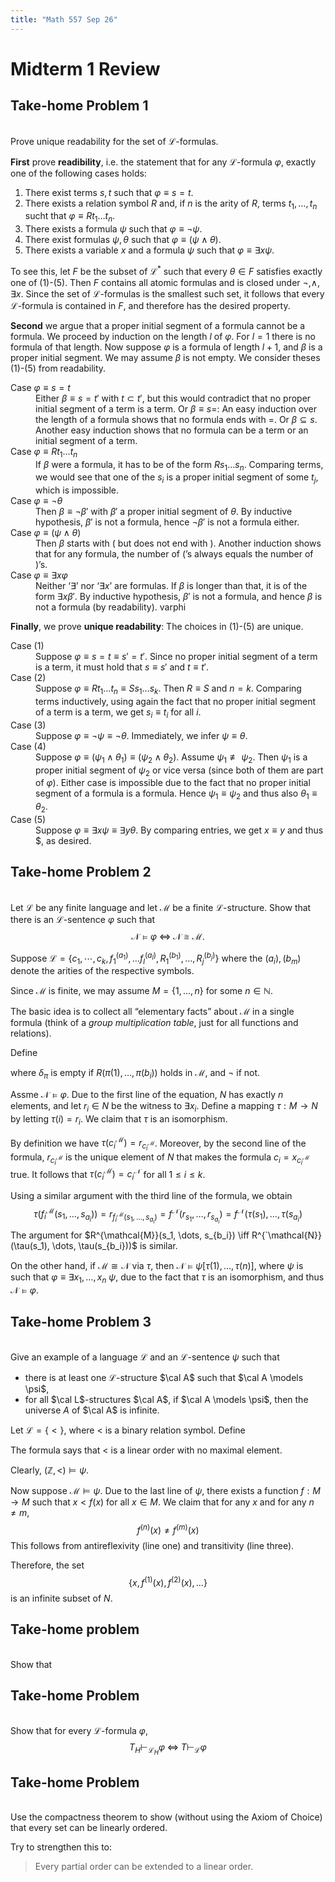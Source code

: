 ```yaml
---
title: "Math 557 Sep 26"
---
```


# Midterm 1 Review


:::{.callout-important}
## Take-home Problem 1
\
Prove unique readability for the set of $\mathcal{L}$-formulas.
:::

::: {#sol-1}
**First** prove **readibility**, i.e. the statement that for any $\mathcal{L}$-formula $\varphi$, exactly one of the following cases holds:

(1) There exist terms $s,t$ such that $\varphi \equiv s=t$.
(2) There exists a relation symbol $R$ and, if $n$ is the arity of $R$, terms $t_1, \dots, t_n$ sucht that $\varphi \equiv Rt_1\dots t_n$.
(3) There exists a formula $\psi$ such that $\varphi \equiv \neg \psi$.
(4) There exist formulas $\psi, \theta$ such that $\varphi \equiv (\psi \land \theta)$.
(5) There exists a variable $x$ and a formula $\psi$ such that $\varphi \equiv \exists x \psi$.

To see this, let $F$ be the subset of $\mathcal{L}^*$ such that every $\theta \in F$ satisfies exactly one of (1)-(5). Then $F$ contains all atomic formulas and is closed under $\neg, \land, \exists x$. Since the set of $\mathcal{L}$-formulas is the smallest such set, it follows that every $\mathcal{L}$-formula is contained in $F$, and therefore has the desired property.


**Second** we argue that a proper initial segment of a formula cannot be a formula. We proceed by induction on the length $l$ of $\varphi$. For $l=1$ there is no formula of that length. Now suppose $\varphi$ is a formula of length $l+1$, and $\beta$ is a proper initial segment. We may assume $\beta$ is not empty. We consider theses (1)-(5) from readability.

Case $\varphi \equiv s=t$
: Either $\beta \equiv s = t'$ with $t \subset t'$, but this would contradict that no proper initial segment of a term is a term. Or $\beta \equiv s=$: An easy induction over the length of a formula shows that no formula ends with $=$. Or $\beta \subseteq s$. Another easy induction shows that no formula can be a term or an initial segment of a term.

Case $\varphi \equiv Rt_1\dots t_n$
: If $\beta$ were a formula, it has to be of the form $Rs_1\dots s_n$. Comparing terms, we would see that one of the $s_i$ is a proper initial segment of some $t_j$, which is impossible.

Case $\varphi \equiv \neg \theta$
: Then $\beta \equiv \neg \beta'$ with $\beta'$ a proper initial segment of $\theta$. By inductive hypothesis, $\beta'$ is not a formula, hence $\neg \beta'$ is not a formula either.

Case $\varphi \equiv (\psi \land \theta)$
: Then $\beta$ starts with $($ but does not end with $)$. Another induction shows that for any formula, the number of $($'s always equals the number of $)$'s.

Case $\varphi \equiv \exists x \varphi$
: Neither '$\exists$' nor '$\exists x$' are formulas. If $\beta$ is longer than that, it is of the form $\exists x \beta'$. By inductive hypothesis, $\beta'$ is not a formula, and hence $\beta$ is not a formula (by readability).
varphi

**Finally**, we prove **unique readability**: The choices in (1)-(5) are unique.

Case (1)
: Suppose $\varphi \equiv s=t \equiv s'=t'$. Since no proper initial segment of a term is a term, it must hold that $s\equiv s'$ and $t \equiv t'$.

Case (2)
: Suppose $\varphi \equiv Rt_1\dots t_n \equiv S s_1\dots s_k$. Then $R \equiv S$ and $n=k$. Comparing terms inductively, using again the fact that no proper initial segment of a term is a term, we get $s_i \equiv t_i$ for all $i$.

Case (3)
: Suppose $\varphi \equiv \neg \psi \equiv \neg \theta$. Immediately, we infer $\psi \equiv \theta$.

Case (4)
: Suppose $\varphi \equiv (\psi_1 \land \theta_1) \equiv (\psi_2\land \theta_2)$. Assume $\psi_1 \not\equiv \psi_2$. Then $\psi_1$ is a proper initial segment of $\psi_2$ or vice versa (since both of them are part of $\varphi$). Either case is impossible due to the fact that no proper initial segment of a formula is a formula. Hence $\psi_1 \equiv \psi_2$ and thus also $\theta_1 \equiv \theta_2$.

Case (5)
: Suppose $\varphi \equiv \exists x \psi \equiv \exists y \theta$. By comparing entries, we get $x \equiv y$ and thus \psi \equiv \theta$, as desired.
:::
 


:::{.callout-important}
## Take-home Problem 2
\
Let $\mathcal{L}$ be any finite language and let $\mathcal{M}$ be a finite $\mathcal{L}$-structure. Show
that there is an $\mathcal{L}$-sentence $\varphi$ such that 
$$
\mathcal{N} \models \varphi \; \iff \; \mathcal{N} \cong \mathcal{M}.
$$
:::

::: {#sol-2}
Suppose $\mathcal{L} = \{c_1, \cdots, c_k, f_1^{(a_1)}, \dots f_l^{(a_l)}, R_1^{(b_1)}, \dots, R_j^{(b_j)} \}$ where the $(a_i), (b_m)$ denote the arities of the respective symbols.

Since $\mathcal{M}$ is finite, we may assume $M = \{1, \dots, n\}$ for some $n \in \mathbb{N}$.

The basic idea is to collect all "elementary facts" about $\mathcal{M}$ in a single formula (think of a *group multiplication table*, just for all functions and relations).

Define

\begin{align}
\varphi \equiv \; \exists x_1, \dots, x_n   \biggl ( & \bigwedge_{i \neq m} x_i \neq x_l \; \land \; \forall y \bigvee_{i \leq n} y = x_i \\
& \land \bigwedge_{i \leq k} c_i = x_{c^{\mathcal{M}}_i} \\
& \land \bigwedge_{i\leq l} \bigwedge_{\pi \in \{1,\dots, n\}^{a_i}} f_i x_{\pi(1)} \dots x_{\pi(a_i)} = x_{f^{\mathcal{M}}_i(\pi(1), \dots, \pi(a_i))} \\
& \land \bigwedge_{i\leq j} \bigwedge_{\pi \in \{1,\dots, n\}^{b_i}} \delta_\pi R_i x_{\pi(1)} \dots x_{\pi(b_i)} \biggr )
\end{align}

where $\delta_\pi$ is empty if $R(\pi(1), \dots, \pi(b_i))$ holds in $\mathcal{M}$, and $\neg$ if not.

Assme $\mathcal{N} \models \varphi$. Due to the first line of the equation, $N$ has exactly $n$ elements, and let $r_i \in N$ be the witness to $\exists x_i$. Define a mapping $\tau: M \to N$ by letting $\tau(i) = r_i$. We claim that $\tau$ is an isomorphism.

By definition we have $\tau(c_i^{\mathcal{M}}) = r_{c_i^{\mathcal{M}}}$. Moreover, by the second line of the formula, $r_{c^{\mathcal{M}}_i}$ is the unique element of $N$ that makes the formula $c_i = x_{c_i^{\mathcal{M}}}$ true. It follows that $\tau(c_i^{\mathcal{M}}) = c_i^{\mathcal{N}}$ for all $1 \leq i \leq k$.

Using a similar argument with the third line of the formula, we obtain
$$
\tau(f_i^{\mathcal{M}}(s_1, \dots, s_{a_i})) = r_{f_i^{\mathcal{M}}(s_1, \dots, s_{a_i})} = f^{\mathcal{N}}(r_{s_1}, \dots, r_{s_{a_i}}) = f^{\mathcal{N}}(\tau(s_1), \dots, \tau(s_{a_i})
$$
The argument for $R^{\mathcal{M}}(s_1, \dots, s_{b_i}) \iff R^{`\mathcal{N}}(\tau(s_1), \dots, \tau(s_{b_i}))$ is similar.

On the other hand, if $\mathcal{M} \cong \mathcal{N}$ via $\tau$, then $\mathcal{N} \models \psi[\tau(1), \dots, \tau(n)]$, where $\psi$ is such that $\varphi \equiv \exists x_1, \dots, x_n \: \psi$,  due to the fact that $\tau$ is an isomorphism, and thus $\mathcal{N} \models \varphi$.
:::


:::{.callout-important}
## Take-home Problem 3
\
Give an example of a language $\mathcal{L}$ and an $\mathcal{L}$-sentence $\psi$ such that

- there is at least one $\mathcal{L}$-structure $\cal A$ such that $\cal A \models \psi$,
- for all $\cal L$-structures $\cal A$, if $\cal A \models \psi$, then the universe $A$ of $\cal A$ is infinite.
:::

::: {#sol-3}
Let $\mathcal{L} = \{<\}$, where $<$ is a binary relation symbol. Define

\begin{align}
\psi \equiv \;  & \forall x \; x \nless x \\
    & \land \forall x,y \; x < y \lor x=y \lor y < x \\
    & \land \forall x,y,z \; (x < y \land y < z) \to x < z \\
    & \land \forall x \exists y \; x < y
\end{align}

The formula says that $<$ is a linear order with no maximal element. 

Clearly, $(\mathbb{Z}, <) \models \psi$.

Now suppose $\mathcal{M} \models \psi$. Due to the last line of $\psi$, there exists a function $f: M \to M$ such that $x < f(x)$ for all $x \in M$. We claim that 
for any $x$ and for any $n \neq m$,
$$
f^{(n)}(x) \neq f^{(m)}(x)
$$
This follows from antireflexivity (line one) and transitivity (line three).

Therefore, the set 
$$
\{x, f^{(1)}(x), f^{(2)}(x), \dots \}
$$
is an infinite subset of $N$.
:::


:::{.callout-important}
## Take-home problem
\
Show that 

\begin{align*}
\{\varphi \to \psi \} & \vdash \exists x \varphi \: \to \: \exists x \psi \\
\{\varphi \to \psi \} & \vdash \forall x \varphi \: \to \: \forall x \psi \\
\end{align*}
:::


::: {.callout-important}
## Take-home Problem
\
Show that for every $\mathcal{L}$-formula $\varphi$,
$$
T_H \vdash_{\mathcal{L}_H} \varphi \; \iff \; T \vdash_{\mathcal{L}} \varphi
$$
:::


::: {.callout-important}
## Take-home Problem
\
Use the compactness theorem to show (without using the Axiom of Choice) that every set can be linearly ordered.

Try to strengthen this to:

> Every partial order can be extended to a linear order.
:::
